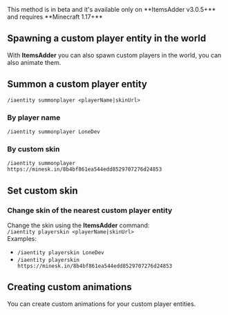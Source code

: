 

<Warning>
This method is in beta and it's available only on **ItemsAdder v3.0.5+** and requires **Minecraft 1.17+**
</Warning>


## Spawning a custom player entity in the world

With **ItemsAdder** you can also spawn custom players in the world, you can also animate them.&#x20;

## Summon a custom player entity

`/iaentity summonplayer <playerName|skinUrl>`

### By player name

`/iaentity summonplayer LoneDev`

### By custom skin

`/iaentity summonplayer https://minesk.in/8b4bf861ea544edd8529707276d24853`

## Set custom skin

### Change skin of the nearest custom player entity

Change the skin using the **ItemsAdder** command:\
`/iaentity playerskin <playerName|skinUrl>`\
Examples:

* `/iaentity playerskin LoneDev`
* `/iaentity playerskin https://minesk.in/8b4bf861ea544edd8529707276d24853`


<Card title="Custom Skin" icon="text" href="/mobs/custom-skin" horizontal></Card>


## Creating custom animations


<Card title="Custom Animations" icon="text" href="/plugin-usage/adding-content/player-emotes/animations" horizontal>
You can create custom animations for your custom player entities.
</Card>